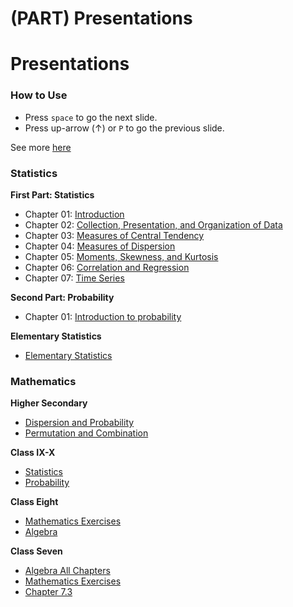 # (PART) Presentations {-}

# Presentations {- #pres} 

### How to Use {- #how}

- Press `space` to go the next slide.
- Press up-arrow ($\uparrow$) or `P` to go the previous slide.

See more [here](https://defkey.com/reveal-js-shortcuts)

### Statistics {- #stat_pres}

**First Part: Statistics**

- Chapter 01: [Introduction](https://lecture.statmania.info/stat/ch1_xi_stat.html)
- Chapter 02: [Collection, Presentation, and Organization of Data](https://lecture.statmania.info/stat/ch2_xi_stat.html)
- Chapter 03: [Measures of Central Tendency](https://lecture.statmania.info/stat/ch3_xi_stat.html)
- Chapter 04: [Measures of Dispersion](https://lecture.statmania.info/stat/ch4_xi_stat_dispersion.html)
- Chapter 05: [Moments, Skewness, and Kurtosis](https://lecture.statmania.info/stat/ch5_xi_stat_moments_skewness_kurtosis.html)
- Chapter 06: [Correlation and Regression](https://lecture.statmania.info/stat/ch6_xi_statcorrelation_regression.html)
- Chapter 07: [Time Series](https://lecture.statmania.info/stat/ch7_xi_time_series.html)

**Second Part: Probability**

- Chapter 01: [Introduction to probability](https://lecture.statmania.info/stat/prob_ch1_intro.html#/)

**Elementary Statistics**

- [Elementary Statistics](https://lecture.statmania.info/stat/stat_preliminaries.html)

### Mathematics {- #math}

**Higher Secondary**
 
- [Dispersion and Probability](https://lecture.statmania.info/math/xi_math_probability.html)
- [Permutation and Combination](https://lecture.statmania.info/math/xi_math_perm_comb.html)

**Class IX-X**

- [Statistics](https://lecture.statmania.info/math/x_stat.html)
- [Probability](https://lecture.statmania.info/math/x_prob.html)

**Class Eight**

- [Mathematics Exercises](https://lecture.statmania.info/math/viii_math_exercise.html)
- [Algebra](https://lecture.statmania.info/math/viii_math_algebra.html)

**Class Seven**

- [Algebra All Chapters](https://lecture.statmania.info/math/vii_math_algebra.html)
- [Mathematics Exercises](https://lecture.statmania.info/math/vii_math_exercise.html)
- [Chapter 7.3](https://lecture.statmania.info/math/vii_math_7.3.html)